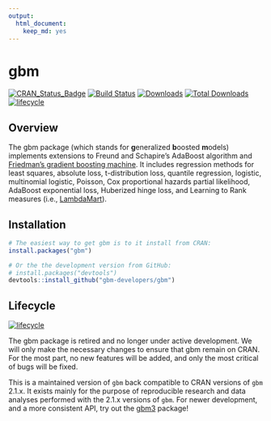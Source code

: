 ```yaml
---
output: 
  html_document: 
    keep_md: yes
---
```

# gbm

[![CRAN\_Status\_Badge](http://www.r-pkg.org/badges/version/gbm)](https://cran.r-project.org/package=gbm)
[![Build Status](https://travis-ci.org/gbm-developers/gbm.svg?branch=master)](https://travis-ci.org/gbm-developers/gbm)
[![Downloads](http://cranlogs.r-pkg.org/badges/gbm)](http://cranlogs.r-pkg.org/badges/gbm)
[![Total Downloads](http://cranlogs.r-pkg.org/badges/grand-total/gbm)](http://cranlogs.r-pkg.org/badges/grand-total/gbm)
[![lifecycle](https://img.shields.io/badge/lifecycle-retired-orange.svg)](https://www.tidyverse.org/lifecycle/#retired)


## Overview

The gbm package (which stands for **g**eneralized **b**oosted **m**odels) implements extensions to Freund and Schapire's AdaBoost algorithm and [Friedman's gradient boosting machine](http://projecteuclid.org/euclid.aos/1013203451). It includes regression methods for least squares, absolute loss, t-distribution loss, quantile regression, logistic, multinomial logistic, Poisson, Cox proportional hazards partial likelihood, AdaBoost exponential loss, Huberized hinge loss, and Learning to Rank measures (i.e., [LambdaMart](https://www.microsoft.com/en-us/research/publication/from-ranknet-to-lambdarank-to-lambdamart-an-overview/)).


## Installation

```r
# The easiest way to get gbm is to it install from CRAN:
install.packages("gbm")

# Or the the development version from GitHub:
# install.packages("devtools")
devtools::install_github("gbm-developers/gbm")
```


## Lifecycle

[![lifecycle](https://img.shields.io/badge/lifecycle-retired-orange.svg)](https://www.tidyverse.org/lifecycle/#retired)

The gbm package is retired and no longer under active development. We will only make the necessary changes to ensure that gbm remain on CRAN. For the most part, no new features will be added, and only the most critical of bugs will be fixed.

This is a maintained version of `gbm` back compatible to CRAN versions of `gbm` 2.1.x. It exists mainly for the purpose of reproducible research and data analyses performed with the 2.1.x versions of `gbm`. For newer development, and a more consistent API, try out the [gbm3](https://github.com/gbm-developers/gbm3) package!

